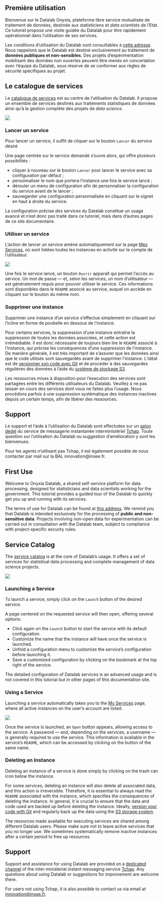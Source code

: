 ::: {.content-visible when-profile="fr"}

# Première utilisation

Bienvenue sur le Datalab Onyxia, plateforme libre service mutualisée de traitement de données, destinée aux statisticiens et _data scientists_ de l'Etat. Ce tutoriel propose une visite guidée du Datalab pour être rapidement opérationnel dans l'utilisation de ses services.

::: {.callout-warning}
Les conditions d'utilisation du Datalab sont consultables à [cette adresse](https://sspcloud.fr/tos\_fr.md). Nous rappelons que le Datalab est destiné exclusivement au traitement de **données publiques et non-sensibles**. Des projets d'expérimentation mobilisant des données non ouvertes peuvent être menés en concertation avec l'équipe du Datalab, sous réserve de se conformer aux règles de sécurité spécifiques au projet.
:::

## Le catalogue de services

Le [catalogue de services](https://datalab.sspcloud.fr/catalog/inseefrlab-helm-charts-datascience) est au centre de l'utilisation du Datalab. Il propose un ensemble de services destinés aux traitements statistiques de données ainsi qu'à la gestion complète des projets de _data science_.

![](img/catalog.png)

### Lancer un service

Pour lancer un service, il suffit de cliquer sur le bouton `Lancer` du service désiré

Une page centrée sur le service demandé s'ouvre alors, qui offre plusieurs possibilités :

* cliquer à nouveau sur le bouton `Lancer` pour lancer le service avec sa configuration par défaut ;
* personnaliser le nom que portera l'instance une fois le service lancé ;
* dérouler un menu de configuration afin de personnaliser la configuration du service avant de le lancer ;
* sauvegarder une configuration personnalisée en cliquant sur le signet en haut à droite du service.

::: {.callout-info}
La configuration précise des services du Datalab constitue un usage avancé et n'est donc pas traité dans ce tutoriel, mais dans d'autres pages de ce site documentaire.
:::

### Utiliser un service

L'action de lancer un service amène automatiquement sur la page [Mes Services](https://datalab.sspcloud.fr/my-services), où sont listées toutes les instances en activité sur le compte de l'utilisateur.

![](img/services.png)

Une fois le service lancé, un bouton `Ouvrir` apparaît qui permet l'accès au service. Un mot de passe — et, selon les services, un nom d'utilisateur — est généralement requis pour pouvoir utiliser le service. Ces informations sont disponibles dans le `README` associé au service, auquel on accède en cliquant sur le bouton du même nom.

### Supprimer une instance

Supprimer une instance d'un service s'effectue simplement en cliquant sur l'icône en forme de poubelle en dessous de l'instance.

::: {.callout-caution}
Pour certains services, la suppression d'une instance entraîne la suppression de toutes les données associées, et cette action est irrémédiable. Il est donc nécessaire de toujours bien lire le `README` associé à l'instance, qui précise les conséquences d'une suppression de l'instance. De manière générale, il est très important de s'assurer que les données ainsi que le code utilisés sont sauvegardés avant de supprimer l'instance. L'idéal est de [versionner son code avec Git](controle-de-version.md) et de procéder à des sauvegardes régulières des données à l'aide du [système de stockage S3](stockage-de-donnees.md).
:::

::: {.callout-caution}
Les ressources mises à disposition pour l'execution des services sont partagées entre les différents utilisateurs du Datalab. Veuillez à ne pas laisser en cours des services dont vous ne faites plus l'usage. Nous procédons parfois à une suppression systématique des instances inactives depuis un certain temps, afin de libérer des ressources.
:::

## Support

Le support et l'aide à l'utilisation du Datalab sont effectuées sur un [salon dédié](https://matrix.to/#/#SSPCloudXDpAw6v:agent.finances.tchap.gouv.fr) du service de messagerie instantanée interministériel [Tchap](https://www.tchap.gouv.fr). Toute question sur l'utilisation du Datalab ou suggestion d'amélioration y sont les bienvenues.

Pour les agents n'utilisant pas Tchap, il est également possible de nous contacter par mail sur la BAL innovation@insee.fr.

:::








::: {.content-visible when-profile="en"}

# First Use

Welcome to Onyxia Datalab, a shared self-service platform for data processing, designed for statisticians and data scientists working for the government. This tutorial provides a guided tour of the Datalab to quickly get you up and running with its services.

::: {.callout-warning} 
The terms of use for Datalab can be found at [this address](https://sspcloud.fr/tos_en.md). We remind you that Datalab is intended exclusively for the processing of **public and non-sensitive data**. Projects involving non-open data for experimentation can be carried out in consultation with the Datalab team, subject to compliance with project-specific security rules. 
:::

## Service Catalog

The [service catalog](https://datalab.sspcloud.fr/catalog/inseefrlab-helm-charts-datascience) is at the core of Datalab's usage. It offers a set of services for statistical data processing and complete management of data science projects.

![](img/catalog.png)

### Launching a Service

To launch a service, simply click on the `Launch` button of the desired service.

A page centered on the requested service will then open, offering several options:

* Click again on the `Launch` button to start the service with its default configuration.
* Customize the name that the instance will have once the service is launched.
* Unfold a configuration menu to customize the service's configuration before launching it.
* Save a customized configuration by clicking on the bookmark at the top right of the service.

::: {.callout-info} 
The detailed configuration of Datalab services is an advanced usage and is not covered in this tutorial but in other pages of this documentation site. 
:::

### Using a Service

Launching a service automatically takes you to the [My Services](https://datalab.sspcloud.fr/my-services) page, where all active instances on the user's account are listed.

![](img/services.png)

Once the service is launched, an `Open` button appears, allowing access to the service. A password — and, depending on the services, a username — is generally required to use the service. This information is available in the service's `README`, which can be accessed by clicking on the button of the same name.

### Deleting an Instance

Deleting an instance of a service is done simply by clicking on the trash can icon below the instance.

::: {.callout-caution} 
For some services, deleting an instance will also delete all associated data, and this action is irreversible. Therefore, it is essential to always read the `README` associated with the instance, which specifies the consequences of deleting the instance. In general, it is crucial to ensure that the data and code used are backed up before deleting the instance. Ideally, [version your code with Git](version-control.md) and regularly back up the data using the [S3 storage system](data-storage.md). 
:::

::: {.callout-caution} 
The resources made available for executing services are shared among different Datalab users. Please make sure not to leave active services that you no longer use. We sometimes systematically remove inactive instances after a certain period to free up resources. 
:::

## Support

Support and assistance for using Datalab are provided on a [dedicated channel](https://matrix.to/#/#SSPCloudXDpAw6v:agent.finances.tchap.gouv.fr) of the inter-ministerial instant messaging service [Tchap](https://www.tchap.gouv.fr). Any questions about using Datalab or suggestions for improvement are welcome there.

For users not using Tchap, it is also possible to contact us via email at [innovation@insee.fr](mailto:innovation@insee.fr).

:::